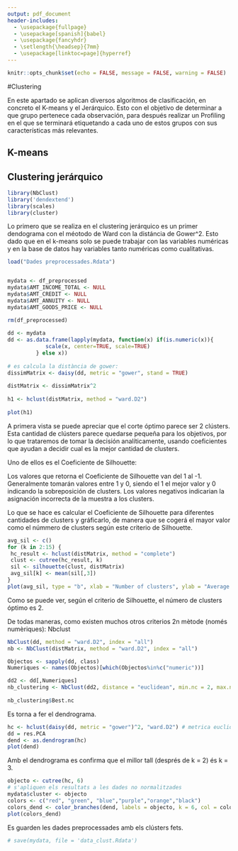 ---
output: pdf_document
header-includes:
  - \usepackage{fullpage} 
  - \usepackage[spanish]{babel}
  - \usepackage{fancyhdr}
  - \setlength{\headsep}{7mm} 
  - \usepackage[linktoc=page]{hyperref}
---

```{=tex}
\setlength{\headheight}{13.6pt}
\setlength{\topmargin}{-10mm}

\rhead{Minería de Datos}
\lhead{Entrega D2}
```
\pagestyle{fancy}
```{=tex}
\cfoot{\thepage}
\setcounter{page}{5}
```

```{r setup, include=FALSE}
knitr::opts_chunk$set(echo = FALSE, message = FALSE, warning = FALSE)
```
#Clustering

En este apartado se aplican diversos algoritmos de clasificación, en concreto el K-means y el Jerárquico. Esto con el objetivo de determinar a que grupo pertenece cada observación, para después realizar un Profiling en el que se terminará etiquetando a cada uno de estos grupos con sus características más relevantes.

## K-means

## Clustering jerárquico

```{r, include=FALSE}
library(NbClust)
library('dendextend')
library(scales)
library(cluster)
```

Lo primero que se realiza en el clustering jerárquico es un primer dendograma con el méotodo de Ward con la distáncia de Gower^2. Esto dado que en el k-means solo se puede trabajar con las variables numéricas y en la base de datos hay variables tanto numéricas como cualitativas.

```{r}
load("Dades preprocessades.Rdata")


mydata <- df_preprocessed
mydata$AMT_INCOME_TOTAL <- NULL
mydata$AMT_CREDIT <- NULL
mydata$AMT_ANNUITY <- NULL
mydata$AMT_GOODS_PRICE <- NULL

rm(df_preprocessed)
 
dd <- mydata
dd <- as.data.frame(lapply(mydata, function(x) if(is.numeric(x)){
            scale(x, center=TRUE, scale=TRUE)
         } else x))
 
# es calcula la distància de gower:
dissimMatrix <- daisy(dd, metric = "gower", stand = TRUE)
 
distMatrix <- dissimMatrix^2
 
h1 <- hclust(distMatrix, method = "ward.D2")
 
plot(h1)
```

A primera vista se puede apreciar que el corte óptimo parece ser 2 clústers. Esta cantidad de clústers parece quedarse pequeña para los objetivos, por lo que trataremos de tomar la decisión analíticamente, usando coeficientes que ayudan a decidir cual es la mejor cantidad de clusters.

Uno de ellos es el Coeficiente de Silhouette:

Los valores que retorna el Coeficiente de Silhouette van del 1 al -1.
Generalmente tomarán valores entre 1 y 0, siendo el 1 el mejor valor y 0 indicando la sobreposición de clusters. Los valores negativos indicarian la asignación incorrecta de la muestra a los clusters.

Lo que se hace es calcular el Coeficiente de Silhouette para diferentes cantidades de clusters y gráficarlo, de manera que se cogerá el mayor valor como el númmero de clusters según este criterio de Silhouette.

```{r}
avg_sil <- c()
for (k in 2:15) {
 hc_result <- hclust(distMatrix, method = "complete")
 clust <- cutree(hc_result, k)
 sil <- silhouette(clust, distMatrix)
 avg_sil[k] <- mean(sil[,3])
}
plot(avg_sil, type = "b", xlab = "Number of clusters", ylab = "Average silhouette width")
```

Como se puede ver, según el criterio de Silhouette, el número de clusters óptimo es 2.

De todas maneras, como existen muchos otros criterios
2n mètode (només numèriques): Nbclust

```{r}
NbClust(dd, method = "ward.D2", index = "all")
nb <- NbClust(distMatrix, method = "ward.D2", index = "all")

```

```{r}
Objectos <- sapply(dd, class)
Numeriques <- names(Objectos)[which(Objectos%in%c("numeric"))]

dd2 <- dd[,Numeriques]
nb_clustering <- NbClust(dd2, distance = "euclidean", min.nc = 2, max.nc = 10, method = "ward.D2", index = "all")
 
nb_clustering$Best.nc
```



Es torna a fer el dendrograma.

```{r}
hc <- hclust(daisy(dd, metric = "gower")^2, "ward.D2") # metrica euclidiana sin elevar al quadrado
dd = res.PCA
dend <- as.dendrogram(hc)
plot(dend)
```

Amb el dendrograma es confirma que el millor tall (després de k = 2) és k = 3.

```{r}
objecto <- cutree(hc, 6)
# s'apliquen els resultats a les dades no normalitzades
mydata$cluster <- objecto
colors <- c("red", "green", "blue","purple","orange","black")
colors_dend <- color_branches(dend, labels = objecto, k = 6, col = colors)
plot(colors_dend)
```

Es guarden les dades preprocessades amb els clústers fets.

```{r}
# save(mydata, file = 'data_clust.Rdata')
```